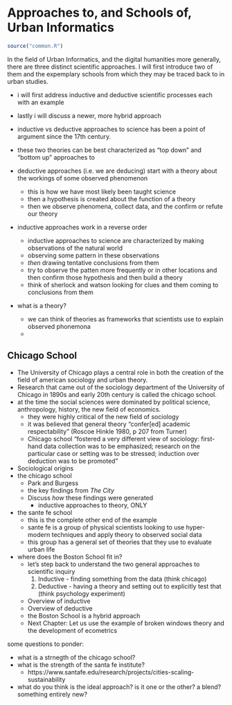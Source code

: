 # Approaches to, and Schools of, Urban Informatics 

```r
source("common.R")
```

In the field of Urban Informatics, and the digital humanities more generally, there are three distinct scientific approaches. I will first introduce two of them and the expemplary schools from which they may be traced back to in urban studies. 

- i will first address inductive and deductive scientific processes each with an example
- lastly i will discuss a newer, more hybrid approach 


- inductive vs deductive approaches to science has been a point of argument since the 17th century. 
- these two theories can be best characterized as "top down" and "bottom up" approaches to
- deductive approaches (i.e. we are deducing) start with a theory about the workings of some observed phenomenon
  - this is how we have most likely been taught science 
  - then a hypothesis is created about the function of a theory
  - then we observe phenomena, collect data, and the confirm or refute our theory
- inductive approaches work in a reverse order
  - inductive approaches to science are characterized by making observations of the natural world 
  - observing some pattern in these observations
  - _then_ drawing tentative conclusions from them
  - try to observe the patten more frequently or in other locations and then confirm those hypothesis and then build a theory
  - think of sherlock and watson looking for clues and them coming to conclusions from them 



- what is a theory?
  - we can think of theories as frameworks that scientists use to explain observed phonemona
  - 
  
  
## Chicago School

- The University of Chicago plays a central role in both the creation of the field of american sociology and urban theory. 
- Research that came out of the sociology department of the University of Chicago in 1890s and early 20th century is called the chicago school. 
- at the time the social sciences were dominated by political science, anthropology, history, the new field of economics. 
  - they were highly critical of the new field of sociology
  - it was believed that general theory "confer[ed] academic respectability" (Roscoe Hinkle 1980, p 207 from Turner)
  - Chicago school "fostered a very different view of sociology: first-hand data collection was to be emphasized; research on the particular case or setting was to be stressed; induction over deduction was to be promoted"


- Sociological origins
- the chicago school
  - Park and Burgess
  - the key findings from _The City_
  - Discuss _how_ these findings were generated
    - inductive approaches to theory, ONLY
- the sante fe school
  - this is the complete other end of the example
  - sante fe is a group of physical scientists looking to use hyper-modern techniques and apply theory to observed social data
  - this group has a general set of theories that they use to evaluate urban life
- where does the Boston School fit in?
  - let's step back to understand the two general approaches to scientific inquiry
    1. Inductive - finding something from the data (think chicago)
    2. Deductive - having a theory and setting out to explicitly test that (think psychology experiment)
  - Overview of inductive
  - Overview of deductive
  - the Boston School is a hybrid approach
  - Next Chapter: Let us use the example of broken windows theory and the development of ecometrics
  
some questions to ponder:

- what is a strnegth of the chicago school?
- what is the strength of the santa fe institute?
  - https://www.santafe.edu/research/projects/cities-scaling-sustainability
- what do you think is the ideal approach? is it one or the other? a blend? something entirely new?

